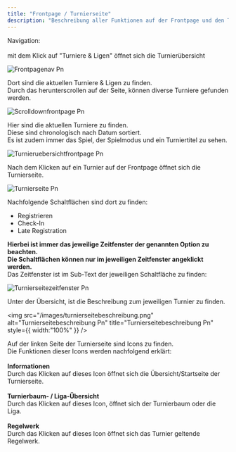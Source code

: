 ```yaml
---
title: "Frontpage / Turnierseite"
description: "Beschreibung aller Funktionen auf der Frontpage und den Turnierseiten."
---
```


Navigation:\
\
mit dem Klick auf "Turniere & Ligen" öffnet sich die Turnierübersicht

![Frontpagenav Pn](/images/frontpagenav.png)

Dort sind die aktuellen Turniere & Ligen zu finden.\
Durch das herunterscrollen auf der Seite, können diverse Turniere gefunden werden.

![Scrolldownfrontpage Pn](/images/scrolldownfrontpage.png)

Hier sind die aktuellen Turniere zu finden.\
Diese sind chronologisch nach Datum sortiert.\
Es ist zudem immer das Spiel, der Spielmodus und ein Turniertitel zu sehen.

![Turnieruebersichtfrontpage Pn](/images/turnieruebersichtfrontpage.png)

<Accordion title="Turnierseite" description="Beschreibung aller Funktionen auf der Turnierseite" icon="sparkles">
  Nach dem Klicken auf ein Turnier auf der Frontpage öffnet sich die Turnierseite.

  ![Turnierseite Pn](/images/turnierseite.png)

  Nachfolgende Schaltflächen sind dort zu finden:

  - Registrieren
  - Check-In
  - Late Registration

  **Hierbei ist immer das jeweilige Zeitfenster der genannten Option zu beachten.\
  Die Schaltflächen können nur im jeweiligen Zeitfenster angeklickt werden.**\
  Das Zeitfenster ist im Sub-Text der jeweiligen Schaltfläche zu finden:

  ![Turnierseitezeitfenster Pn](/images/turnierseitezeitfenster.png)

  Unter der Übersicht, ist die Beschreibung zum jeweiligen Turnier zu finden.

  <img
    src="/images/turnierseitebeschreibung.png"
    alt="Turnierseitebeschreibung Pn"
    title="Turnierseitebeschreibung Pn"
    style={{ width:"100%" }}
  />

  Auf der linken Seite der Turnierseite sind Icons zu finden.\
  Die Funktionen dieser Icons werden nachfolgend erklärt:\
  \
  <Icon icon="house-chimney" /> **Informationen**\
  Durch das Klicken auf dieses Icon öffnet sich die Übersicht/Startseite der Turnierseite.\
  \
  <Icon icon="trophy" /> **Turnierbaum- / Liga-Übersicht**\
  Durch das Klicken auf dieses Icon, öffnet sich der Turnierbaum oder die Liga.\
  \
  <Icon icon="scale-balanced" /> **Regelwerk**\
  Durch das Klicken auf dieses Icon öffnet sich das Turnier geltende Regelwerk.
</Accordion>